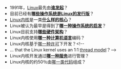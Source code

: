 * 1991年，[[Linux|Linux]]最先由'''[[林纳斯·托瓦兹|谁发起]]'''？
* 目前已经有'''[[Linux发行版列表|哪些操作系统是Linux的发行版]]'''？
* [[Linux内核|Linux内核]]是一类'''[[整塊性核心|什么样的核心]]'''？
* Linux被认为最早是得到了'''[[MINIX|哪一种操作系统的启发]]'''？
* Linux目前支持'''[[Linux支持的计算机系统结构列表|哪些硬件架构]]'''？
* Linux内核使用'''[[C语言|哪一种计算机语言]]'''编码？
* Linux内核基于[[GNU通用公共许可证|哪一种许可]]下开发？<!--
* ... that the Linux kernel uses an  1:1 [[线程|thread model]]？-->
* Linux内核开发通过'''[[Git|哪一种服务]]'''进行管理？
* Linux内核的约50％由[[驱动程序|哪一类代码]]组成？